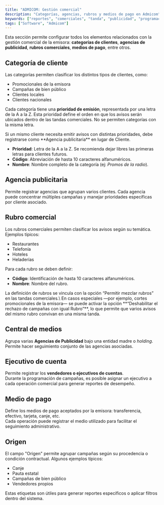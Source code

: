 ```yaml
---
title: "ADMICOM: Gestión comercial"
description: "Categorías, agencias, rubros y medios de pago en Admicom"
keywords: ["reportes", "comerciales", "tanda", "publicidad", "programación"]
tags: ["Software", "Admicom"]
---
```


Esta sección permite configurar todos los elementos relacionados con la gestión comercial de la emisora: **categorías de clientes**, **agencias de publicidad**, **rubros comerciales**, **medios de pago**, entre otros.

## Categoría de cliente

Las categorías permiten clasificar los distintos tipos de clientes, como:

- Promocionales de la emisora
- Campañas de bien público
- Clientes locales
- Clientes nacionales

Cada categoría tiene una **prioridad de emisión**, representada por una letra de la A a la Z. Esta prioridad define el orden en que los avisos serán ubicados dentro de las tandas comerciales. No se permiten categorías con la misma letra.

<Note>
  Si un mismo cliente necesita emitir avisos con distintas prioridades, debe registrarse como **Agencia publicitaria** en lugar de Cliente.
</Note>

- **Prioridad**: Letra de la A a la Z. Se recomienda dejar libres las primeras letras para clientes futuros.
- **Código**: Abreviación de hasta 10 caracteres alfanuméricos.
- **Nombre**: Nombre completo de la categoría (ej: _Promos de la radio_).

## Agencia publicitaria

Permite registrar agencias que agrupan varios clientes. Cada agencia puede concentrar múltiples campañas y manejar prioridades específicas por cliente asociado.

## Rubro comercial

Los rubros comerciales permiten clasificar los avisos según su temática. Ejemplos típicos:

- Restaurantes
- Telefonía
- Hoteles
- Heladerías

Para cada rubro se deben definir:

- **Código**: Identificación de hasta 10 caracteres alfanuméricos.
- **Nombre**: Nombre del rubro.

<Note>
  La definición de rubros se vincula con la opción “Permitir mezclar rubros” en las tandas comerciales.\
  En casos especiales —por ejemplo, cortes promocionales de la emisora— se puede activar la opción **“Deshabilitar el rechazo de campañas con igual Rubro”**, lo que permite que varios avisos del mismo rubro convivan en una misma tanda.
</Note>

## Central de medios

Agrupa varias **Agencias de Publicidad** bajo una entidad madre o _holding_. Permite hacer seguimiento conjunto de las agencias asociadas.

## Ejecutivo de cuenta

Permite registrar los **vendedores o ejecutivos de cuentas**.\
Durante la programación de campañas, es posible asignar un ejecutivo a cada operación comercial para generar reportes de desempeño.

## Medio de pago

Define los medios de pago aceptados por la emisora: transferencia, efectivo, tarjeta, canje, etc.\
Cada operación puede registrar el medio utilizado para facilitar el seguimiento administrativo.

## Origen

El campo "Origen" permite agrupar campañas según su procedencia o condición contractual. Algunos ejemplos típicos:

- Canje
- Pauta estatal
- Campañas de bien público
- Vendedores propios

<Note>
  Estas etiquetas son útiles para generar reportes específicos o aplicar filtros dentro del sistema.
</Note>